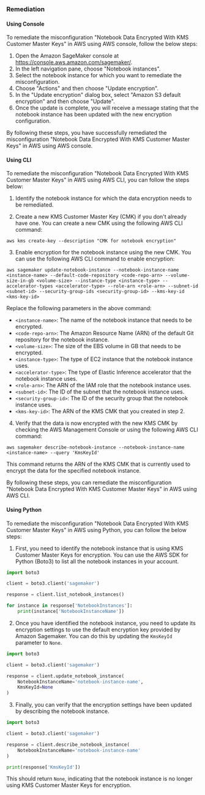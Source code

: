 ### Remediation

#### Using Console

To remediate the misconfiguration "Notebook Data Encrypted With KMS Customer Master Keys" in AWS using AWS console, follow the below steps:

1. Open the Amazon SageMaker console at https://console.aws.amazon.com/sagemaker/.
2. In the left navigation pane, choose "Notebook instances".
3. Select the notebook instance for which you want to remediate the misconfiguration.
4. Choose "Actions" and then choose "Update encryption".
5. In the "Update encryption" dialog box, select "Amazon S3 default encryption" and then choose "Update".
6. Once the update is complete, you will receive a message stating that the notebook instance has been updated with the new encryption configuration.

By following these steps, you have successfully remediated the misconfiguration "Notebook Data Encrypted With KMS Customer Master Keys" in AWS using AWS console.

#### Using CLI

To remediate the misconfiguration "Notebook Data Encrypted With KMS Customer Master Keys" in AWS using AWS CLI, you can follow the steps below:

1. Identify the notebook instance for which the data encryption needs to be remediated.

2. Create a new KMS Customer Master Key (CMK) if you don't already have one. You can create a new CMK using the following AWS CLI command:

```
aws kms create-key --description "CMK for notebook encryption"
```

3. Enable encryption for the notebook instance using the new CMK. You can use the following AWS CLI command to enable encryption:

```
aws sagemaker update-notebook-instance --notebook-instance-name <instance-name> --default-code-repository <code-repo-arn> --volume-size-in-gb <volume-size> --instance-type <instance-type> --accelerator-types <accelerator-type> --role-arn <role-arn> --subnet-id <subnet-id> --security-group-ids <security-group-id> --kms-key-id <kms-key-id>
```

Replace the following parameters in the above command:

- `<instance-name>`: The name of the notebook instance that needs to be encrypted.
- `<code-repo-arn>`: The Amazon Resource Name (ARN) of the default Git repository for the notebook instance.
- `<volume-size>`: The size of the EBS volume in GB that needs to be encrypted.
- `<instance-type>`: The type of EC2 instance that the notebook instance uses.
- `<accelerator-type>`: The type of Elastic Inference accelerator that the notebook instance uses.
- `<role-arn>`: The ARN of the IAM role that the notebook instance uses.
- `<subnet-id>`: The ID of the subnet that the notebook instance uses.
- `<security-group-id>`: The ID of the security group that the notebook instance uses.
- `<kms-key-id>`: The ARN of the KMS CMK that you created in step 2.

4. Verify that the data is now encrypted with the new KMS CMK by checking the AWS Management Console or using the following AWS CLI command:

```
aws sagemaker describe-notebook-instance --notebook-instance-name <instance-name> --query 'KmsKeyId'
```

This command returns the ARN of the KMS CMK that is currently used to encrypt the data for the specified notebook instance.

By following these steps, you can remediate the misconfiguration "Notebook Data Encrypted With KMS Customer Master Keys" in AWS using AWS CLI.

#### Using Python

To remediate the misconfiguration "Notebook Data Encrypted With KMS Customer Master Keys" in AWS using Python, you can follow the below steps:

1. First, you need to identify the notebook instance that is using KMS Customer Master Keys for encryption. You can use the AWS SDK for Python (Boto3) to list all the notebook instances in your account.

```python
import boto3

client = boto3.client('sagemaker')

response = client.list_notebook_instances()

for instance in response['NotebookInstances']:
    print(instance['NotebookInstanceName'])
```

2. Once you have identified the notebook instance, you need to update its encryption settings to use the default encryption key provided by Amazon Sagemaker. You can do this by updating the `KmsKeyId` parameter to `None`. 

```python
import boto3

client = boto3.client('sagemaker')

response = client.update_notebook_instance(
    NotebookInstanceName='notebook-instance-name',
    KmsKeyId=None
)
```

3. Finally, you can verify that the encryption settings have been updated by describing the notebook instance.

```python
import boto3

client = boto3.client('sagemaker')

response = client.describe_notebook_instance(
    NotebookInstanceName='notebook-instance-name'
)

print(response['KmsKeyId'])
```

This should return `None`, indicating that the notebook instance is no longer using KMS Customer Master Keys for encryption.

